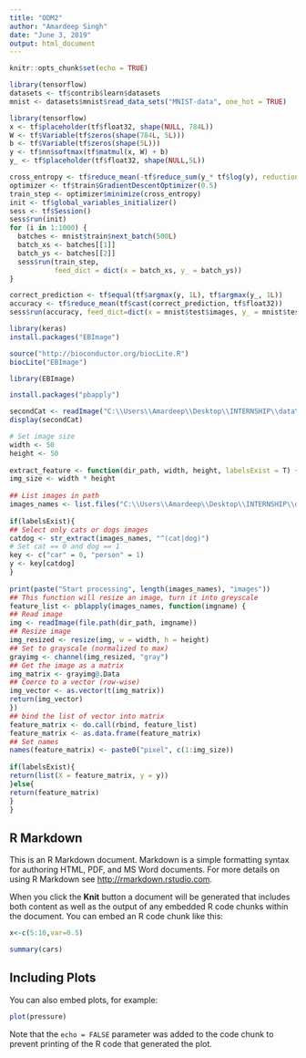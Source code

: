 ---
title: "ODM2"
author: "Amardeep Singh"
date: "June 3, 2019"
output: html_document
---

```{r setup, include=FALSE}
knitr::opts_chunk$set(echo = TRUE)
```
```{r}
library(tensorflow)
datasets <- tf$contrib$learn$datasets
mnist <- datasets$mnist$read_data_sets("MNIST-data", one_hot = TRUE)
```
```{r}
library(tensorflow)
x <- tf$placeholder(tf$float32, shape(NULL, 784L))
W <- tf$Variable(tf$zeros(shape(784L, 5L)))
b <- tf$Variable(tf$zeros(shape(5L)))
y <- tf$nn$softmax(tf$matmul(x, W) + b)
y_ <- tf$placeholder(tf$float32, shape(NULL,5L))
```
```{r}
cross_entropy <- tf$reduce_mean(-tf$reduce_sum(y_* tf$log(y), reduction_indices=1L))
optimizer <- tf$train$GradientDescentOptimizer(0.5)
train_step <- optimizer$minimize(cross_entropy)
init <- tf$global_variables_initializer()
sess <- tf$Session()
sess$run(init)
for (i in 1:1000) {
  batches <- mnist$train$next_batch(500L)
  batch_xs <- batches[[1]]
  batch_ys <- batches[[2]]
  sess$run(train_step,
           feed_dict = dict(x = batch_xs, y_ = batch_ys))
}
```
```{r}
correct_prediction <- tf$equal(tf$argmax(y, 1L), tf$argmax(y_, 1L))
accuracy <- tf$reduce_mean(tf$cast(correct_prediction, tf$float32))
sess$run(accuracy, feed_dict=dict(x = mnist$test$images, y_ = mnist$test$labels))

```
```{r}
library(keras)
install.packages("EBImage")
```
```{r}
source("http://bioconductor.org/biocLite.R")
biocLite("EBImage")
```
```{r}
library(EBImage)
```
```{r}
install.packages("pbapply")
```
```{r}
secondCat <- readImage("C:\\Users\\Amardeep\\Desktop\\INTERNSHIP\\data\\JPEGImages\\000020.jpg")
display(secondCat)
```
```{r}
# Set image size
width <- 50
height <- 50
 
extract_feature <- function(dir_path, width, height, labelsExist = T) {
img_size <- width * height
 
## List images in path
images_names <- list.files("C:\\Users\\Amardeep\\Desktop\\INTERNSHIP\\data\\JPEGImages")
 
if(labelsExist){
## Select only cats or dogs images
catdog <- str_extract(images_names, "^(cat|dog)")
# Set cat == 0 and dog == 1
key <- c("car" = 0, "person" = 1)
y <- key[catdog]
}
 
print(paste("Start processing", length(images_names), "images"))
## This function will resize an image, turn it into greyscale
feature_list <- pblapply(images_names, function(imgname) {
## Read image
img <- readImage(file.path(dir_path, imgname))
## Resize image
img_resized <- resize(img, w = width, h = height)
## Set to grayscale (normalized to max)
grayimg <- channel(img_resized, "gray")
## Get the image as a matrix
img_matrix <- grayimg@.Data
## Coerce to a vector (row-wise)
img_vector <- as.vector(t(img_matrix))
return(img_vector)
})
## bind the list of vector into matrix
feature_matrix <- do.call(rbind, feature_list)
feature_matrix <- as.data.frame(feature_matrix)
## Set names
names(feature_matrix) <- paste0("pixel", c(1:img_size))
 
if(labelsExist){
return(list(X = feature_matrix, y = y))
}else{
return(feature_matrix)
}
}

```
## R Markdown

This is an R Markdown document. Markdown is a simple formatting syntax for authoring HTML, PDF, and MS Word documents. For more details on using R Markdown see <http://rmarkdown.rstudio.com>.

When you click the **Knit** button a document will be generated that includes both content as well as the output of any embedded R code chunks within the document. You can embed an R code chunk like this:

```{r}
x<-c(5:10,var=0.5)
```
```{r cars}
summary(cars)
```

## Including Plots

You can also embed plots, for example:

```{r pressure, echo=FALSE}
plot(pressure)
```

Note that the `echo = FALSE` parameter was added to the code chunk to prevent printing of the R code that generated the plot.
